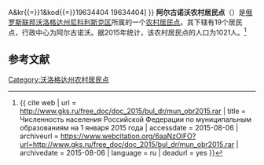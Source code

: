 {{Infobox Settlement
| official_name = 阿尔古诺沃农村居民点
| native_name = Аргуновское сельское поселение
| settlement_type = [[农村居民点|农村居民点]]
| subdivision_type = [[国家|国家]]
| subdivision_type1 = [[州_(俄罗斯)|州]]
| subdivision_type2 = [[区_(苏联)|区]]
| subdivision_name = {{RUS}}
| subdivision_name1 = [[沃洛格达州|沃洛格达州]]
| subdivision_name2 = [[尼科利斯克区|尼科利斯克区]]
| seat_type = 行政中心
| seat = 阿尔古诺沃
| population_as_of=2015
| population_footnotes = <ref name=stat />
| population_total = 1021
| coordinates_display = inline,title
| latd = 59 | latm = 51 | lats = 29 | latNS = N
| longd = 45 | longm = 6 | longs = 27 | longEW = E
| timezone = [[莫斯科时间|MSK]]
| utc_offset = +3
| blank_name = [[俄罗斯市政土地区划代码|OKTMO编码]]
| blank_info = [http://classif.spb.ru/classificators/view/tma.php?st{{=}}A&kr{{=}}1&kod{{=}}19634404 19634404]
}}
'''阿尔古诺沃农村居民点'''（{{lang-ru|Аргуновское сельское поселение}}）是[[俄罗斯联邦|俄罗斯联邦]][[沃洛格达州|沃洛格达州]][[尼科利斯克区|尼科利斯克区]]所属的一个[[农村居民点|农村居民点]]。其下辖有19个居民点，行政中心为阿尔古诺沃。据2015年统计，该农村居民点的人口为1021人。<ref name=stat>{{ cite web | url = http://www.gks.ru/free_doc/doc_2015/bul_dr/mun_obr2015.rar | title = Численность населения Российской Федерации по муниципальным образованиям на 1 января 2015 года | accessdate = 2015-08-06 | archiveurl = https://www.webcitation.org/6aaNzOlFO?url=http://www.gks.ru/free_doc/doc_2015/bul_dr/mun_obr2015.rar | archivedate = 2015-08-06 | language = ru | deadurl = yes }}</ref>

== 参考文献 ==
{{reflist}}

{{Russia-stub}}

[[Category:沃洛格达州农村居民点|Category:沃洛格达州农村居民点]]